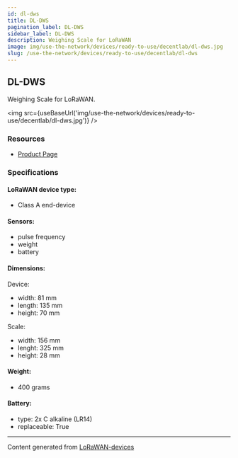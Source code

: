 ```yaml
---
id: dl-dws
title: DL-DWS
pagination_label: DL-DWS
sidebar_label: DL-DWS
description: Weighing Scale for LoRaWAN
image: img/use-the-network/devices/ready-to-use/decentlab/dl-dws.jpg
slug: /use-the-network/devices/ready-to-use/decentlab/dl-dws
---
```



## DL-DWS

Weighing Scale for LoRaWAN.

<img src={useBaseUrl('img/use-the-network/devices/ready-to-use/decentlab/dl-dws.jpg')} />

### Resources

- [Product Page](https://www.decentlab.com/products/weighing-scale-for-lorawan)

### Specifications

#### LoRaWAN device type:
- Class A end-device

#### Sensors:

- pulse frequency
- weight
- battery

#### Dimensions:

Device:
- width: 81 mm
- length: 135 mm
- height: 70 mm

Scale:
- width: 156 mm
- lenght: 325 mm
- height: 28 mm

#### Weight:

- 400 grams

#### Battery:

- type: 2x C alkaline (LR14)
- replaceable: True

---

Content generated from [LoRaWAN-devices](https://github.com/TheThingsNetwork/lorawan-devices)
